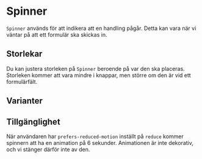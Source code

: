

<Meta of={SpinnerStories} />

# Spinner

`Spinner` används för att indikera att en handling pågår. Detta kan vara när vi väntar på att ett formulär ska skickas in.

<Primary />
<Controls />

## Storlekar

Du kan justera storleken på `Spinner` beroende på var den ska placeras.
Storleken kommer att vara mindre i knappar, men större om den är vid ett formulärfält.

<Canvas of={SpinnerStories.Sizes} />

## Varianter

<Canvas of={SpinnerStories.Variants} />

## Tillgänglighet

När användaren har `prefers-reduced-motion` inställt på `reduce` kommer spinnern att ha en animation på 6 sekunder.
Animationen är inte dekorativ, och vi stänger därför inte av den.
